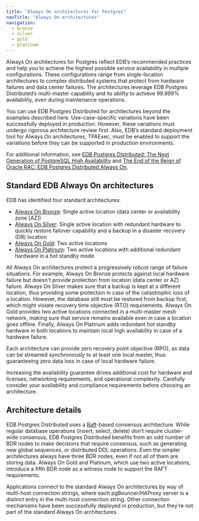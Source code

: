 ```yaml
---
title: "Always On architectures for Postgres"
navTitle: "Always On architectures"
navigation:
  - bronze
  - silver
  - gold
  - platinum
---
```


Always On architectures for Postgres reflect EDB’s recommended practices and help you to achieve the highest possible service availability in multiple configurations. These configurations range from single-location architectures to complex distributed systems that protect from hardware failures and data center failures. The architectures leverage EDB Postgres Distributed’s multi-master capability and its ability to achieve 99.999% availability, even during maintenance operations.

You can use EDB Postgres Distributed for architectures beyond the examples described here. Use-case-specific variations have been successfully deployed in production. However, these variations must undergo rigorous architecture review first. Also, EDB’s standard deployment tool for Always On architectures, TPAExec, must be enabled to support the variations before they can be supported in production environments.

For additional information, see [EDB Postgres Distributed: The Next Generation of PostgreSQL High Availability](https://info.enterprisedb.com/WhitePaperPostgres-BDRTheNextGenerationofPostgreSQLHighAvailability.html?_ga=2.95771928.561267847.1631518032-2107066053.1628865149) and [The End of the Reign of Oracle RAC: EDB Postgres Distributed Always On](https://info.enterprisedb.com/White_Paper_The_End_of_the_Reign_of_OracleRAC_Postgres-BDR_Always_On.html?_ga=2.95771928.561267847.1631518032-2107066053.1628865149).

## Standard EDB Always On architectures

EDB has identified four standard architectures:

-  [Always On Bronze](bronze): Single active location (data center or availability zone \[AZ\])
-  [Always On Silver](silver): Single active location with redundant hardware to quickly restore failover capability and a backup in a disaster recovery (DR) location
-  [Always On Gold](gold): Two active locations
-  [Always On Platinum](platinum): Two active locations with additional redundant hardware in a hot standby mode

All Always On architectures protect a progressively robust range of failure situations. For example, Always On Bronze protects against local hardware failure but doesn't provide protection from location (data center or AZ) failure. Always On Silver makes sure that a backup is kept at a different location, thus providing some protection in case of the catastrophic loss of a location. However, the database still must be restored from backup first, which might violate recovery time objective (RTO) requirements. Always On Gold provides two active locations connected in a multi-master mesh network, making sure that service remains available even in case a location goes offline. Finally, Always On Platinum adds redundant hot standby hardware in both locations to maintain local high availability in case of a hardware failure.

Each architecture can provide zero recovery point objective (RPO), as data can be streamed synchronously to at least one local master, thus guaranteeing zero data loss in case of local hardware failure.

Increasing the availability guarantee drives additional cost for hardware and licenses, networking requirements, and operational complexity. Carefully consider your availability and compliance requirements before choosing an architecture.

## Architecture details

EDB Postgres Distributed uses a [Raft](https://raft.github.io)-based consensus architecture. While regular database operations (insert, select, delete) don’t require cluster-wide consensus, EDB Postgres Distributed benefits from an odd number of BDR nodes to make decisions that require consensus, such as generating new global sequences, or distributed DDL operations. Even the simpler architectures always have three BDR nodes, even if not all of them are storing data. Always On Gold and Platinum, which use two active locations, introduce a fifth BDR node as a witness node to support the RAFT requirements.

Applications connect to the standard Always On architectures by way of multi-host connection strings, where each pgBouncer/HAProxy server is a distinct entry in the multi-host connection string. Other connection mechanisms have been successfully deployed in production, but they're not part of the standard Always On architectures.













